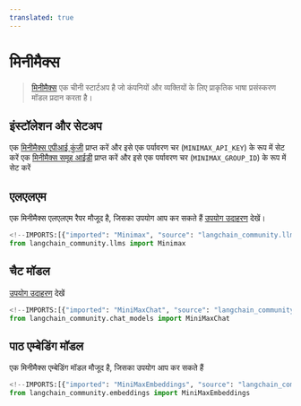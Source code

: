 ```yaml
---
translated: true
---
```


# मिनीमैक्स

>[मिनीमैक्स](https://api.minimax.chat) एक चीनी स्टार्टअप है जो कंपनियों और व्यक्तियों के लिए प्राकृतिक भाषा प्रसंस्करण मॉडल प्रदान करता है।

## इंस्टॉलेशन और सेटअप

एक [मिनीमैक्स एपीआई कुंजी](https://api.minimax.chat/user-center/basic-information/interface-key) प्राप्त करें और इसे एक पर्यावरण चर (`MINIMAX_API_KEY`) के रूप में सेट करें
एक [मिनीमैक्स समूह आईडी](https://api.minimax.chat/user-center/basic-information) प्राप्त करें और इसे एक पर्यावरण चर (`MINIMAX_GROUP_ID`) के रूप में सेट करें

## एलएलएम

एक मिनीमैक्स एलएलएम रैपर मौजूद है, जिसका उपयोग आप कर सकते हैं
[उपयोग उदाहरण](/docs/integrations/llms/minimax) देखें।

```python
<!--IMPORTS:[{"imported": "Minimax", "source": "langchain_community.llms", "docs": "https://api.python.langchain.com/en/latest/llms/langchain_community.llms.minimax.Minimax.html", "title": "Minimax"}]-->
from langchain_community.llms import Minimax
```

## चैट मॉडल

[उपयोग उदाहरण](/docs/integrations/chat/minimax) देखें

```python
<!--IMPORTS:[{"imported": "MiniMaxChat", "source": "langchain_community.chat_models", "docs": "https://api.python.langchain.com/en/latest/chat_models/langchain_community.chat_models.minimax.MiniMaxChat.html", "title": "Minimax"}]-->
from langchain_community.chat_models import MiniMaxChat
```

## पाठ एम्बेडिंग मॉडल

एक मिनीमैक्स एम्बेडिंग मॉडल मौजूद है, जिसका उपयोग आप कर सकते हैं

```python
<!--IMPORTS:[{"imported": "MiniMaxEmbeddings", "source": "langchain_community.embeddings", "docs": "https://api.python.langchain.com/en/latest/embeddings/langchain_community.embeddings.minimax.MiniMaxEmbeddings.html", "title": "Minimax"}]-->
from langchain_community.embeddings import MiniMaxEmbeddings
```
